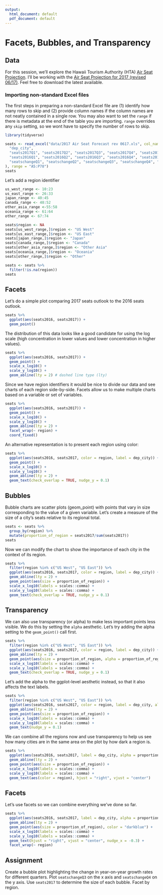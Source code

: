 ```yaml
---
output:
  html_document: default
  pdf_document: default
---
```


# Facets, Bubbles, and Transparency {#facets-and-bubbles}

## Data

For this session, we'll explore the Hawaii Tourism Authority (HTA) [Air Seat Projection](http://www.hawaiitourismauthority.org/research/research/infrastructure-research/).
I'll be working with the 
[Air Seat Projection for 2017 (revised 06/17)](http://www.hawaiitourismauthority.org/default/assets/File/2017%20Air%20Seat%20Forecast%20rev%200617.xls). Feel free to download the latest available.

### Importing non-standard Excel files

The first steps in preparing a non-standard Excel file are (1) identify how many rows to skip
and (2) provide column names if the column names are not neatly contained in a single row. You may
also want to set the `range` if there is metadata at the end of the table you are importing. `range`
overrides any `skip` setting, so we wont have to specify the number of rows to skip.

```r
library(tidyverse)
```

```r
seats <- read_excel("data/2017 Air Seat Forecast rev 0617.xls", col_names = c(
  "dep_city", 
  "seats2017Q1", "seats2017Q2", "seats2017Q3", "seats2017Q4", "seats2017", 
  "seats2016Q1", "seats2016Q2", "seats2016Q3", "seats2016Q4", "seats2016",
  "seatschangeQ1", "seatschangeQ2", "seatschangeQ3", "seatschangeQ4", "seatschange"
), range = "A5:P78")
seats
```

Let's add a region identifier
```r
us_west_range <- 10:23
us_east_range <- 26:33
japan_range <- 40:45
canada_range <- 48:52
other_asia_range <-55:58
oceania_range <- 61:64
other_range <- 67:74

seats$region <- NA
seats[us_west_range,]$region <- "US West"
seats[us_east_range,]$region <- "US East"
seats[japan_range,]$region <- "Japan"
seats[canada_range,]$region <- "Canada"
seats[other_asia_range,]$region <- "Other Asia"
seats[oceania_range,]$region <- "Oceania"
seats[other_range,]$region <- "Other"

seats <- seats %>%
  filter(!is.na(region))
seats
```

## Facets

Let's do a simple plot comparing 2017 seats outlook to the 2016 seats outlook.

```r
seats %>%
  ggplot(aes(seats2016, seats2017)) +
  geom_point()
```


The distribution of this data looks like a good candidate for using the log scale (high concentration in lower
values and lower concentration in higher values).

```r
seats %>%
  ggplot(aes(seats2016, seats2017)) +
  geom_point() +
  scale_x_log10() +
  scale_y_log10() + 
  geom_abline(lty = 2) # dashed line type (lty)
```

Since we have region identifiers it would be nice to divide our data and see charts of each region side-by-side.
Facets allow us to make multiple charts based on a variable or set of variables.

```r
seats %>%
  ggplot(aes(seats2016, seats2017)) +
  geom_point() +
  scale_x_log10() +
  scale_y_log10() + 
  geom_abline(lty = 2) +
  facet_wrap(~ region) +
  coord_fixed()
```


An alternative representation is to present each region using color:
```r
seats %>%
  ggplot(aes(seats2016, seats2017, color = region, label = dep_city)) +
  geom_point() +
  scale_x_log10() +
  scale_y_log10() + 
  geom_abline(lty = 2) +
  geom_text(check_overlap = TRUE, nudge_y = 0.1)
```


## Bubbles

Bubble charts are scatter plots (geom_point) with points that vary in size corresponding to the value of
a given variable. Let's create a measure of the size of a city's seats relative to its regional total.

```r
seats <- seats %>%
  group_by(region) %>%
  mutate(proportion_of_region = seats2017/sum(seats2017))
seats
```

Now we can modify the chart to show the importance of each city in the context of its region.

```r
seats %>%
  filter(region %in% c("US West", "US East")) %>%
  ggplot(aes(seats2016, seats2017, color = region, label = dep_city)) +
  geom_abline(lty = 2) +
  geom_point(aes(size = proportion_of_region)) +
  scale_x_log10(labels = scales::comma) +
  scale_y_log10(labels = scales::comma) + 
  geom_text(check_overlap = TRUE, nudge_y = 0.1)
```

## Transparency

We can also use transparency (or alpha) to make less important points less visible. We do this
by setting the `alpha` aesthetic. Let's try adding the alpha setting to the `geom_point()` call
first.

```r
seats %>%
  filter(region %in% c("US West", "US East")) %>%
  ggplot(aes(seats2016, seats2017, color = region, label = dep_city)) +
  geom_abline(lty = 2) +
  geom_point(aes(size = proportion_of_region, alpha = proportion_of_region)) +
  scale_x_log10(labels = scales::comma) +
  scale_y_log10(labels = scales::comma) + 
  geom_text(check_overlap = TRUE, nudge_y = 0.1)
```

Let's add the alpha to the ggplot-level aesthetic instead, so that it also affects the text labels.

```r
seats %>%
  filter(region %in% c("US West", "US East")) %>%
  ggplot(aes(seats2016, seats2017, color = region, label = dep_city, alpha = proportion_of_region)) +
  geom_abline(lty = 2) +
  geom_point(aes(size = proportion_of_region)) +
  scale_x_log10(labels = scales::comma) +
  scale_y_log10(labels = scales::comma) + 
  geom_text(nudge_y = 0.1)
```

We can combine all the regions now and use transparency to help us see how many cities are
in the same area on the plot by how dark a region is.

```r
seats %>%
  ggplot(aes(seats2016, seats2017, label = dep_city, alpha = proportion_of_region)) +
  geom_abline(lty = 2) +
  geom_point(aes(size = proportion_of_region)) +
  scale_x_log10(labels = scales::comma) +
  scale_y_log10(labels = scales::comma) + 
  geom_text(aes(color = region), hjust = "right", vjust = "center")
```


## Facets

Let's use facets so we can combine everything we've done so far.


```r
seats %>%
  ggplot(aes(seats2016, seats2017, label = dep_city, alpha = proportion_of_region)) +
  geom_abline(lty = 2) +
  geom_point(aes(size = proportion_of_region), color = "darkblue") +
  scale_x_log10(labels = scales::comma) +
  scale_y_log10(labels = scales::comma) + 
  geom_text(hjust = "right", vjust = "center", nudge_x = -0.3) +
  facet_wrap(~ region)
```

## Assignment

Create a bubble plot highlighting the change in year-on-year growth rates for different quarters.
Plot `seatschangeQ3` on the x axis and `seatschangeQ4` on the y axis. Use `seats2017` to determine the
size of each bubble. Facet by region.
